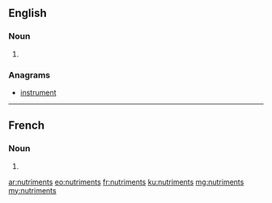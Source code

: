 ==English==

===Noun===
{{head|en|plural}}

# {{plural of|nutriment|lang=en}}

===Anagrams===
* [[instrument#English|instrument]]

----

==French==

===Noun===
{{head|fr|plural|g=f-p}}

# {{plural of|nutriment|lang=fr}}

[[ar:nutriments]]
[[eo:nutriments]]
[[fr:nutriments]]
[[ku:nutriments]]
[[mg:nutriments]]
[[my:nutriments]]